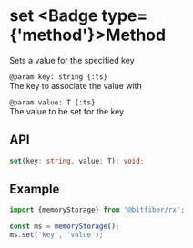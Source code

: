 
# set <Badge type={'method'}>Method</Badge>

Sets a value for the specified key

`@param key: string {:ts}`  
The key to associate the value with

`@param value: T {:ts}`  
The value to be set for the key

## API

```ts copy
set(key: string, value: T): void;
```

## Example

```ts copy
import {memoryStorage} from '@bitfiber/rx';

const ms = memoryStorage();
ms.set('key', 'value');
```
